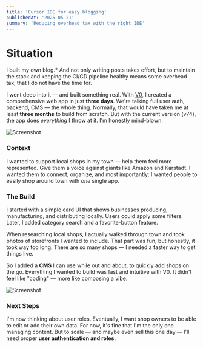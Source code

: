```yaml
---
title: 'Cursor IDE for easy blogging'
publishedAt: '2025-05-21'
summary: 'Reducing overhead tax with the right IDE'
---
```


# Situation

I built my own blog.* And not only writing posts takes effort, but to maintain the stack and keeping the CI/CD pipeline healthy means some overhead tax, that I do not have the time for.

I went deep into it — and built something real. With [V0](https://v0.dev), I created a comprehensive web app in just **three days**. We're talking full user auth, backend, CMS — the whole thing. Normally, that would have taken me at least **three months** to build from scratch. But with the current version (v74), the app does *everything* I throw at it. I'm honestly mind-blown.

![Screenshot](https://i.imgur.com/nGHNwi9.png)

### Context

I wanted to support local shops in my town — help them feel more represented. Give them a voice against giants like Amazon and Karstadt. I wanted them to connect, organize, and most importantly: I wanted people to easily shop around town with *one* single app.

### The Build

I started with a simple card UI that shows businesses producing, manufacturing, and distributing locally. Users could apply some filters. Later, I added category search and a favorite-button feature.

When researching local shops, I actually walked through town and took photos of storefronts I wanted to include. That part was fun, but honestly, it took way too long. There are so many shops — I needed a faster way to get things live.

So I added a **CMS** I can use while out and about, to quickly add shops on the go. Everything I wanted to build was fast and intuitive with V0. It didn't feel like "coding" — more like composing a vibe.

![Screenshot](https://i.imgur.com/pVqsnnA.png)

### Next Steps

I'm now thinking about user roles. Eventually, I want shop owners to be able to edit or add their own data. For now, it's fine that I'm the only one managing content. But to scale — and maybe even sell this one day — I'll need proper **user authentication and roles**. 